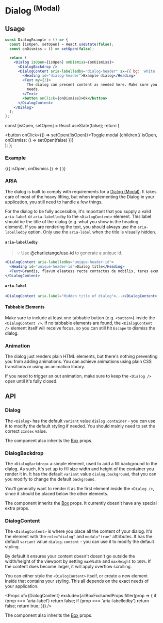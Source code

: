 
<Meta title="Components/Dialog (Modal)" component={Dialog} />

# Dialog <sup>(Modal)</sup>

## Usage

```jsx
const DialogExample = () => {
  const [isOpen, setOpen] = React.useState(false);
  const onDismiss = () => setOpen(false);

  return (
    <Dialog isOpen={isOpen} onDismiss={onDismiss}>
      <DialogBackdrop />
      <DialogContent aria-labelledby="dialog-header" sx={{ bg: 'white', p: 3, borderRadius: 4 }}>
        <Heading id="dialog-header">Example dialog</Heading>
        <Text my={3}>
          The dialog can present content as needed here. Make sure you style it according to your
          needs.
        </Text>
        <button onClick={onDismiss}>Ok</button>
      </DialogContent>
    </Dialog>
  );
};
```

  const [isOpen, setOpen] = React.useState(false);
  return (
    <div>
      <button onClick={() => setOpen(!isOpen)}>Toggle modal</button>
      {children({ isOpen, onDismiss: () => setOpen(false) })}
    </div>
  );
};

### Example

<Preview>
  <OpenState>
    {({ isOpen, onDismiss }) => (
      <Dialog isOpen={isOpen} onDismiss={onDismiss}>
        <DialogBackdrop />
        <DialogContent aria-labelledby="dialog-header" sx={{ bg: 'white', p: 3, borderRadius: 4 }}>
          <Heading id="dialog-header">Example dialog</Heading>
          <Text my={3}>The dialog can present content as needed here.</Text>
          <button onClick={onDismiss}>Ok</button>
        </DialogContent>
      </Dialog>
    )}
  </OpenState>
</Preview>

### ARIA

The dialog is built to comply with requirements for a
[Dialog (Modal)](https://www.w3.org/TR/wai-aria-practices-1.1/#dialog_modal). It takes care of most
of the heavy lifting, but when implementing the Dialog in your application, you still need to handle
a few things.

For the dialog to be fully accessible, it's important that you supply a valid `aria-label` or
`aria-labelledby` to the `<DialogContent>` element. This label should be the title of the dialog
(e.g. what you show in the heading element). If you are rendering the text, you should always use
the `aria-labelledby` option. Only use the `aria-label` when the title is visually hidden.

#### `aria-labelledby`

> 💡 Use [@charlietango/use-id](https://www.npmjs.com/package/@charlietango/use-id) to generate a
> unique id.

```jsx
<DialogContent aria-labelledby="unique-header-id">
  <Heading id="unique-header-id">Dialog title</Heading>
  <Text>Grandis, flavum eleatess recte contactus de nobilis, teres exemplar.</Text>
</DialogContent>
```

#### `aria-label`

```jsx
<DialogContent aria-label="Hidden title of dialog">...</DialogContent>
```

#### Tabbable Elements

Make sure to include at least one tabbable button (e.g. `<button>`) inside the `<DialogContent />`.
If no tabbable elements are found, the `<DialogContent />` element itself will receive focus, so you
can still hit `Escape` to dismiss the dialog.

### Animation

The dialog just renders plain HTML elements, but there's nothing preventing you from adding
animations. You can achieve animations using plain CSS transitions or using an animation library.

If you need to trigger an out animation, make sure to keep the `<Dialog />` open until it's fully
closed.

## API

### Dialog

The `<Dialog>` has the default `variant` value `dialog.container` - you can use it to modify the
default styling if needed. You should mainly need to set the correct `zIndex` value.

<Props of={Dialog} exclude={allBoxExcludedProps} />

The component also inherits the [Box](/?path=/docs/components-box--page#props) props.

### DialogBackdrop

The `<DialogBackdrop>` a simple element, used to add a fill background to the dialog. As such, it's
set up to fill size width and height of the container you render it in. It has the default `variant`
value `dialog.background`, that you can you modify to change the default `background`.

You'll generally want to render it as the first element inside the `<Dialog />`, since it should be
placed below the other elements.

The component inherits the [Box](/?path=/docs/components-box--page#props) props. It currently
doesn't have any special extra props.

### DialogContent

The `<DialogContent>` is where you place all the content of your dialog. It's the element with the
`role="dialog"` and `modal="true"` attributes. It has the default `variant` value `dialog.content` -
you can use it to modify the default styling.

By default it ensures your content doesn't doesn't go outside the width/height of the viewport by
setting `maxWidth` and `maxHeight` to `100%`. If the content does become larger, it will apply
overflow scrolling.

You can either style the `<DialogContent>` itself, or create a new element inside that contains your
styling. This all depends on the exact needs of your application.

<Props
  of={DialogContent}
  exclude={allBoxExcludedProps.filter(prop => {
    if (prop === 'aria-label') return false;
    if (prop === 'aria-labelledby') return false;
    return true;
  })}
/>

The component also inherits the [Box](/?path=/docs/components-box--page#props) props.
